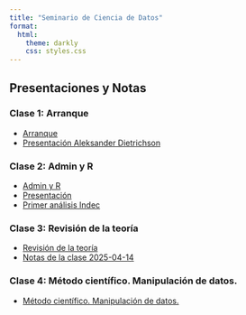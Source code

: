 ```yaml
---
title: "Seminario de Ciencia de Datos"
format:
  html:
    theme: darkly
    css: styles.css
---
```


## Presentaciones y Notas


### Clase 1: Arranque
* [Arranque](presentaciones/1-inicio-y-setup.html)
* [Presentación Aleksander Dietrichson](presentacion.html)

### Clase 2: Admin y R
* [Admin y R](presentaciones/2-sincronizar-repositorios-primer-codigo-y-analysis.html)
* [Presentación](notas-de-la-clase-2025-04-07.html)
* [Primer análisis Indec](Primer-analysis.html)

### Clase 3: Revisión de la teoría
* [Revisión de la teoría](presentaciones/3-centralizacion-y-dispersión.html)
* [Notas de la clase 2025-04-14](notas-de-la-clase-2025-04-14.html)

### Clase 4: Método científico. Manipulación de datos.
* [Método científico. Manipulación de datos.](presentaciones/4-metodo-científico.html)
